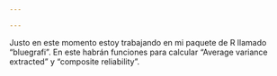 ```yaml
---

---
```


Justo en este momento estoy trabajando en mi paquete de R llamado "bluegrafi". En este habrán funciones para calcular "Average variance extracted" y "composite reliability". 


